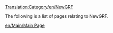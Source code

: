 [[Translation:Category/en/NewGRF]]

The following is a list of pages relating to NewGRF.
{{en/Navbox NewGRF}}

[[en/Main/Main Page]]